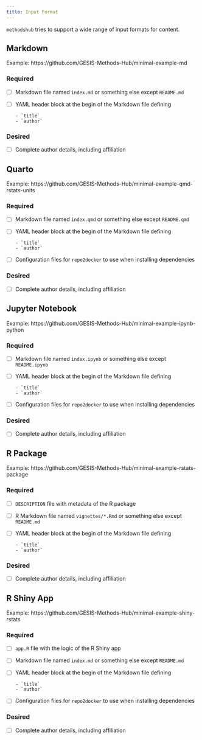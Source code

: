 ```yaml
---
title: Input Format
---
```


`methodshub` tries to support a wide range of input formats for content.

## Markdown

Example: https://github.com/GESIS-Methods-Hub/minimal-example-md

### Required

- [ ] Markdown file named `index.md` or something else except `README.md`
- [ ] YAML header block at the begin of the Markdown file defining

      - `title`
      - `author`

### Desired

- [ ] Complete author details, including affiliation

## Quarto

Example: https://github.com/GESIS-Methods-Hub/minimal-example-qmd-rstats-units

### Required

- [ ] Markdown file named `index.qmd` or something else except `README.qmd`
- [ ] YAML header block at the begin of the Markdown file defining

      - `title`
      - `author`
- [ ] Configuration files for `repo2docker` to use when installing dependencies

### Desired

- [ ] Complete author details, including affiliation

## Jupyter Notebook

Example: https://github.com/GESIS-Methods-Hub/minimal-example-ipynb-python

### Required

- [ ] Markdown file named `index.ipynb` or something else except `README.ipynb`
- [ ] YAML header block at the begin of the Markdown file defining

      - `title`
      - `author`
- [ ] Configuration files for `repo2docker` to use when installing dependencies

### Desired

- [ ] Complete author details, including affiliation

## R Package

Example: https://github.com/GESIS-Methods-Hub/minimal-example-rstats-package

### Required

- [ ] `DESCRIPTION` file with metadata of the R package
- [ ] R Markdown file named `vignettes/*.Rmd` or something else except `README.md`
- [ ] YAML header block at the begin of the Markdown file defining

      - `title`
      - `author`

### Desired

- [ ] Complete author details, including affiliation

## R Shiny App

Example: https://github.com/GESIS-Methods-Hub/minimal-example-shiny-rstats

### Required

- [ ] `app.R` file with the logic of the R Shiny app
- [ ] Markdown file named `index.md` or something else except `README.md`
- [ ] YAML header block at the begin of the Markdown file defining

      - `title`
      - `author`
- [ ] Configuration files for `repo2docker` to use when installing dependencies

### Desired

- [ ] Complete author details, including affiliation
